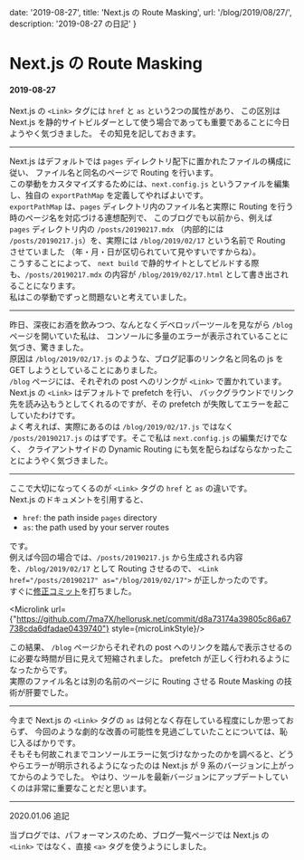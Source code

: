 
  date: '2019-08-27',
  title: 'Next.js の Route Masking',
  url: '/blog/2019/08/27/',
  description: '2019-08-27 の日記'
}

<link rel="stylesheet" href="https://fonts.googleapis.com/css?family=Ubuntu+Mono&display=swap" />
<link rel="stylesheet" href="https://cdnjs.cloudflare.com/ajax/libs/prism/1.9.0/themes/prism-tomorrow.min.css" />
<link rel="stylesheet" href="https://cdnjs.cloudflare.com/ajax/libs/prism/1.9.0/plugins/line-numbers/prism-line-numbers.min.css" />
<link rel="stylesheet" href="https://cdnjs.cloudflare.com/ajax/libs/prism/1.9.0/plugins/line-highlight/prism-line-highlight.min.css" />
<link rel="stylesheet" href="https://cdn.jsdelivr.net/npm/katex@0.11.0/dist/katex.min.css" />

# Next.js の Route Masking
#### 2019-08-27

Next.js の `<Link>` タグには `href` と `as` という2つの属性があり、
この区別は Next.js を静的サイトビルダーとして使う場合であっても重要であることに今日ようやく気づきました。
その知見を記しておきます。

---

Next.js はデフォルトでは `pages` ディレクトリ配下に置かれたファイルの構成に従い、
ファイル名と同名のページで Routing を行います。  
この挙動をカスタマイズするためには、`next.config.js` 
というファイルを編集し、独自の `exportPathMap` を定義してやればよいです。  
`exportPathMap` は、`pages` ディレクトリ内のファイル名と実際に Routing を行う時のページ名を対応づける連想配列で、
このブログでも以前から、例えば `pages` ディレクトリ内の `/posts/20190217.mdx` 
（内部的には `/posts/20190217.js`）を、実際には `/blog/2019/02/17` という名前で Routing させていました
（年・月・日が区切られていて見やすいですからね）。  
こうすることによって、 `next build` で静的サイトとしてビルドする際も、`/posts/20190217.mdx` の内容が `/blog/2019/02/17.html`
として書き出されることになります。  
私はこの挙動でずっと問題ないと考えていました。

---

昨日、深夜にお酒を飲みつつ、なんとなくデベロッパーツールを見ながら `/blog` ページを開いていた私は、
コンソールに多量のエラーが表示されていることに気づき、驚きました。  
原因は `/blog/2019/02/17.js` のような、ブログ記事のリンク名と同名の js を GET しようとしていることにありました。  
`/blog` ページには、それぞれの post へのリンクが `<Link>` で置かれています。Next.js の `<Link>` はデフォルトで prefetch を行い、
バックグラウンドでリンク先を読み込もうとしてくれるのですが、その prefetch が失敗してエラーを起こしていたわけです。  
よく考えれば、実際にあるのは `/blog/2019/02/17.js` ではなく `/posts/20190217.js` のはずです。そこで私は `next.config.js` の編集だけでなく、
クライアントサイドの Dynamic Routing にも気を配らねばならなかったことにようやく気づきました。

---

ここで大切になってくるのが `<Link>` タグの `href` と `as` の違いです。  
Next.js のドキュメントを引用すると、

- `href`: the path inside `pages` directory
- `as`: the path used by your server routes

です。  
例えば今回の場合では、`/posts/20190217.js` から生成される内容を、`/blog/2019/02/17` として Routing させるので、
`<Link href="/posts/20190217" as="/blog/2019/02/17">` が正しかったのです。  
すぐに[修正コミット](https://github.com/7ma7X/hellorusk.net/commit/d8a73174a39805c86a67738cda6dfadae0439740)を打ちました。 
  
<Microlink url={"https://github.com/7ma7X/hellorusk.net/commit/d8a73174a39805c86a67738cda6dfadae0439740"} style={microLinkStyle}/>
  

この結果、 `/blog` ページからそれぞれの post へのリンクを踏んで表示させるのに必要な時間が目に見えて短縮されました。
prefetch が正しく行われるようになったからです。  
実際のファイル名とは別の名前のページに Routing させる Route Masking の技術が肝要でした。

---

今まで Next.js の `<Link>` タグの `as` は何となく存在している程度にしか思っておらず、
今回のような劇的な改善の可能性を見過ごしていたことについては、恥じ入るばかりです。  
そもそも何故これまでコンソールエラーに気づけなかったのかを調べると、どうやらエラーが明示されるようになったのは
Next.js が 9 系のバージョンに上がってからのようでした。
やはり、ツールを最新バージョンにアップデートしていくのは非常に重要なことだと思います。

---

2020.01.06 追記

当ブログでは、パフォーマンスのため、ブログ一覧ページでは Next.js の `<Link>` ではなく、直接 `<a>` タグを使うようにしました。

<BlogLayout meta={meta} />
<BlogMeta meta={meta} />
